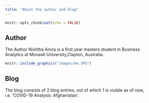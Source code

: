 ```yaml
---
title: "About the author and blog"
---
```


```r
knitr::opts_chunk$set(echo = FALSE)
```

## Author

The Author Nishtha Arora is a first year masters student in Business Analytics at Monash University,Clayton, Australia.

```r
knitr::include_graphics("images/me.JPG")
```

## Blog

The blog consists of 2 blog entries, out of which 1 is visible as of now, i.e. 'COVID-19 Analysis: Afghanistan'.